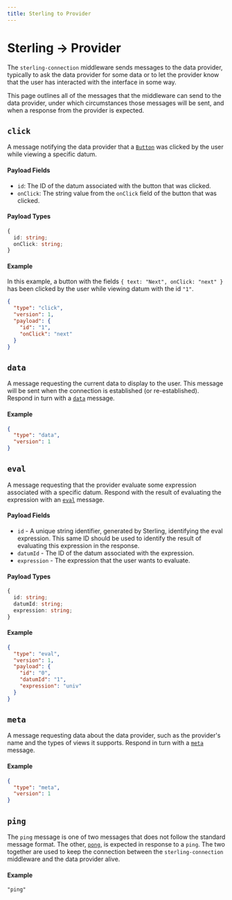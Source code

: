 ```yaml
---
title: Sterling to Provider
---
```


# Sterling -> Provider

The `sterling-connection` middleware sends messages to the data provider,
typically to ask the data provider for some data or to let the provider know
that the user has interacted with the interface in some way.

This page outlines all of the messages that the middleware can send to the data
provider, under which circumstances those messages will be sent, and when a
response from the provider is expected.

## `click`

A message notifying the data provider that a [`Button`](./types#button) was
clicked by the user while viewing a specific datum.

#### Payload Fields

- `id`: The ID of the datum associated with the button that was clicked.
- `onClick`: The string value from the `onClick` field of the button that was
  clicked.

#### Payload Types

```typescript
{
  id: string;
  onClick: string;
}
```

#### Example

In this example, a button with the fields `{ text: "Next", onClick: "next" }`
has been clicked by the user while viewing datum with the id `"1"`.

```json
{
  "type": "click",
  "version": 1,
  "payload": {
    "id": "1",
    "onClick": "next"
  }
}
```

## `data`

A message requesting the current data to display to the user. This message will
be sent when the connection is established (or re-established). Respond in turn
with a [`data`](./receive#data) message.

#### Example

```json
{
  "type": "data",
  "version": 1
}
```

## `eval`

A message requesting that the provider evaluate some expression associated with
a specific datum. Respond with the result of evaluating the expression with an
[`eval`](./receive#eval) message.

#### Payload Fields

- `id` - A unique string identifier, generated by Sterling, identifying the eval
  expression. This same ID should be used to identify the result of evaluating
  this expression in the response.
- `datumId` - The ID of the datum associated with the expression.
- `expression` - The expression that the user wants to evaluate.

#### Payload Types

```typescript
{
  id: string;
  datumId: string;
  expression: string;
}
```

#### Example

```json
{
  "type": "eval",
  "version": 1,
  "payload": {
    "id": "0",
    "datumId": "1",
    "expression": "univ"
  }
}
```

## `meta`

A message requesting data about the data provider, such as the provider's name
and the types of views it supports. Respond in turn with a
[`meta`](./receive#meta) message.

#### Example

```json
{
  "type": "meta",
  "version": 1
}
```

## `ping`

The `ping` message is one of two messages that does not follow the standard
message format. The other, [`pong`](./receive#pong), is expected in response to
a `ping`. The two together are used to keep the connection between the
`sterling-connection` middleware and the data provider alive.

#### Example

```
"ping"
```
